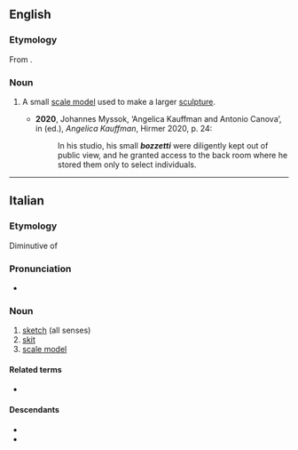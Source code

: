 ==English==

===Etymology===
From {{der|en|it|bozzetto}}.

===Noun===
{{en-noun|bozzetti}}

# {{lb|en|arts}} A small [[scale model]] used to make a larger [[sculpture]].
#*'''2020''', Johannes Myssok, ‘Angelica Kauffman and Antonio Canova’, in {{w|Bettina Baumgärtel}} (ed.), ''Angelica Kauffman'', Hirmer 2020, p. 24:
#*:In his studio, his small '''''bozzetti''''' were diligently kept out of public view, and he granted access to the back room where he stored them only to select individuals.

----

==Italian==

===Etymology===
Diminutive of {{m|it|bozzo}}

===Pronunciation===
* {{it-IPA|bottsétto}}

===Noun===
{{it-noun|m}}

# [[sketch]] (all senses)
# [[skit]]
# [[scale model]]

====Related terms====
* {{l|it|bozzettista}}

====Descendants====
* {{desc|en|bozzetto|bor=1}}
* {{desc|es|boceto|bor=1}}